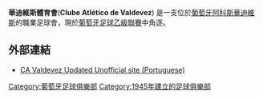 {{noteta|G1=足球|G2=葡超}}{{Infobox football club
| clubname    = 華迪維斯
| image       = <!-- 檔案不存在 [[File:Clube_atlectico_valdevez.png|130px]] ，可從英文維基百科取得 -->
| fullname    = 華迪維斯
| nickname    =
| founded     = 1945
| ground      = Estádio Municipal da Coutada, [[阿科斯華迪維斯|阿科斯華迪維斯]]
| capacity    = 4,000
| chairman    = {{flagicon|Portugal}}
| manager     = {{flagicon|Portugal}}
| league      = [[葡萄牙足球乙級聯賽|葡萄牙足球乙級聯賽]]
| season      = 2007/08
| position    = [[葡萄牙足球乙級聯賽|葡萄牙足球乙級聯賽]], 3名
| pattern_la1 =
| pattern_la2 =
}}
'''華迪維斯體育會'''('''Clube Atlético de Valdevez''') 是一支位於[[葡萄牙|葡萄牙]][[阿科斯華迪維斯|阿科斯華迪維斯]]的職業足球會，現於[[葡萄牙足球乙級聯賽|葡萄牙足球乙級聯賽]]中角逐。

==外部連結==
*[https://web.archive.org/web/20081121045434/http://www.cavaldevez.com/ CA Valdevez Updated Unofficial site (Portuguese)]


[[Category:葡萄牙足球俱樂部|Category:葡萄牙足球俱樂部]]
[[Category:1945年建立的足球俱樂部|Category:1945年建立的足球俱樂部]]